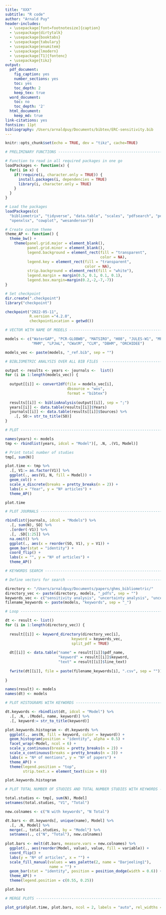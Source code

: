 ```yaml
---
title: "XXX"
subtitle: "R code"
author: "Arnald Puy"
header-includes:
  - \usepackage[font=footnotesize]{caption}
  - \usepackage{dirtytalk}
  - \usepackage{booktabs}
  - \usepackage{tabulary}
  - \usepackage{enumitem}
  - \usepackage{lmodern}
  - \usepackage[T1]{fontenc}
  - \usepackage{tikz}
output:
  pdf_document:
    fig_caption: yes
    number_sections: yes
    toc: yes
    toc_depth: 2
    keep_tex: true
  word_document:
    toc: no
    toc_depth: '2'
  html_document:
    keep_md: true
link-citations: yes
fontsize: 11pt
bibliography: /Users/arnaldpuy/Documents/bibtex/ERC-sensitivity.bib
---
```


```r
knitr::opts_chunk$set(echo = TRUE, dev = "tikz", cache=TRUE)
```

\newpage

```r

# PRELIMINARY FUNCTIONS ----------------------------------------------------------

# Function to read in all required packages in one go 
loadPackages <- function(x) {
  for(i in x) {
    if(!require(i, character.only = TRUE)) {
      install.packages(i, dependencies = TRUE)
      library(i, character.only = TRUE)
    }
  }
}

# Load the packages
loadPackages(c(
  "bibliometrix", "tidyverse", "data.table", "scales", "pdfsearch", "pdftools", 
  "openxlsx", "cowplot", "wesanderson"))

# Create custom theme
theme_AP <- function() {
  theme_bw() +
    theme(panel.grid.major = element_blank(),
          panel.grid.minor = element_blank(),
          legend.background = element_rect(fill = "transparent",
                                           color = NA),
          legend.key = element_rect(fill = "transparent",
                                    color = NA), 
          strip.background = element_rect(fill = "white"), 
          legend.margin = margin(0.5, 0.1, 0.1, 0.1),
          legend.box.margin=margin(0.2,-2,-7,-7))
}

# Set checkpoint
dir.create(".checkpoint")
library("checkpoint")

checkpoint("2022-05-11", 
           R.version ="4.2.0", 
           checkpointLocation = getwd())
```

```r

# VECTOR WITH NAME OF MODELS ---------------------------------------------------

models <- c("WaterGAP", "PCR-GLOBWB", "MATSIRO", "H08", "JULES-W1", "MPI-HM", 
            "MHM", "LPJmL", "CWatM", "CLM", "DBHM", "ORCHIDEE")

models_vec <- paste(models, "_ref.bib", sep = "")
```

```r

# BIBLIOMETRIC ANALYSIS OVER ALL BIB FILES  ------------------------------------

output <- results <- years <- journals <-  list()
for (i in 1:length(models_vec)) {
  
  output[[i]] <- convert2df(file = models_vec[i], 
                            dbsource = "wos", 
                            format = "bibtex")
  
  results[[i]] <- biblioAnalysis(output[[i]], sep = ";")
  years[[i]] <- data.table(results[[i]]$Years)
  journals[[i]] <- data.table(results[[i]]$Sources) %>%
    .[, SO:= str_to_title(SO)] 
}
```

```r

# PLOT ------------------------------------------------------------------------

names(years) <- models
tmp <- rbindlist(years, idcol = "Model")[, .N, .(V1, Model)]

# Print total number of studies 
tmp[, sum(N)]

plot.time <- tmp %>%
  .[, V1:= as.factor(V1)] %>%
  ggplot(., aes(V1, N, fill = Model)) +
  geom_col() +
  scale_x_discrete(breaks = pretty_breaks(n = 2)) +
  labs(x = "Year", y = "Nº articles") +
  theme_AP()

plot.time
```

```r

# PLOT JOURNALS ----------------------------------------------------------------

rbindlist(journals, idcol = "Models") %>%
  .[, sum(N), SO] %>%
  .[order(-V1)] %>%
  .[, .SD[1:25]] %>%
  na.omit() %>%
  ggplot(., aes(x = reorder(SO, V1), y = V1)) +
  geom_bar(stat = "identity") +
  coord_flip() +
  labs(x = "", y = "Nº of articles") +
  theme_AP()
```

```r

# KEYWORDS SEARCH --------------------------------------------------------------

# Define vectors for search ---------------------------------------------------

directory <- "/Users/arnaldpuy/Documents/papers/ghms_bibliometric/"
directory_vec <- paste(directory, models, "_pdfs", sep = "") 
keywords_vec <- c("sensitivity analysis", "uncertainty analysis", "uncertainty")
filename_keywords <- paste(models, "keywords", sep = "_")

# Loop -------------------------------------------------------------------------

dt <- result <- list()
for (i in 1:length(directory_vec)) {
  
  result[[i]] <- keyword_directory(directory_vec[i],
                              keyword = keywords_vec,
                              split_pdf = TRUE)
  
  dt[[i]] <- data.table("name" = result[[i]]$pdf_name, 
                        "keyword" = result[[i]]$keyword, 
                        "text" = result[[i]]$line_text)
  
  fwrite(dt[[i]], file = paste(filename_keywords[i], ".csv", sep = ""))
  
}

names(result) <- models
names(dt) <- models
```

```r

# PLOT HISTOGRAMS WITH KEYWORDS ------------------------------------------------

dt.keywords <- rbindlist(dt, idcol = "Model") %>%
  .[, .N, .(Model, name, keyword)] %>%
  .[, keyword:= str_to_title(keyword)]

plot.keywords.histogram <- dt.keywords %>%
  ggplot(., aes(N, fill = keyword, color = keyword)) +
  geom_histogram(position = "identity", alpha = 0.5) +
  facet_wrap(~Model, ncol = 6) +
  scale_y_continuous(breaks = pretty_breaks(n = 2)) +
  scale_x_continuous(breaks = pretty_breaks(n = 3)) +
  labs(x = "Nº of mentions", y = "Nº of papers") +
  theme_AP() + 
  theme(legend.position = "top", 
        strip.text.x = element_text(size = 8))

plot.keywords.histogram
```

```r

# PLOT TOTAL NUMBER OF STUDIES AND TOTAL NUMBER STUDIES WITH KEYWORDS ----------

total.studies <- tmp[, sum(N), Model]
setnames(total.studies, "V1", "Total")

new.colnames <- c("N with keywords", "N Total")

dt.bars <- dt.keywords[, unique(name), Model] %>%
  .[, .N, Model] %>%
  merge(., total.studies, by = "Model") %>%
  setnames(., c("N", "Total"), new.colnames)
  
plot.bars <- melt(dt.bars, measure.vars = new.colnames) %>%
  ggplot(., aes(reorder(Model, value), value, fill = variable)) +
  coord_flip() +
  labs(y = "Nº of articles", x = "") +
  scale_fill_manual(values = wes_palette(2, name = "Darjeeling1"), 
                    name = "") +
  geom_bar(stat = "identity", position = position_dodge(width = 0.6)) +
  theme_AP() +
  theme(legend.position = c(0.55, 0.25))

plot.bars
```

```r

# MERGE PLOTS ------------------------------------------------------------------

plot_grid(plot.time, plot.bars, ncol = 2, labels = "auto", rel_widths = c(0.5, 0.5))

```